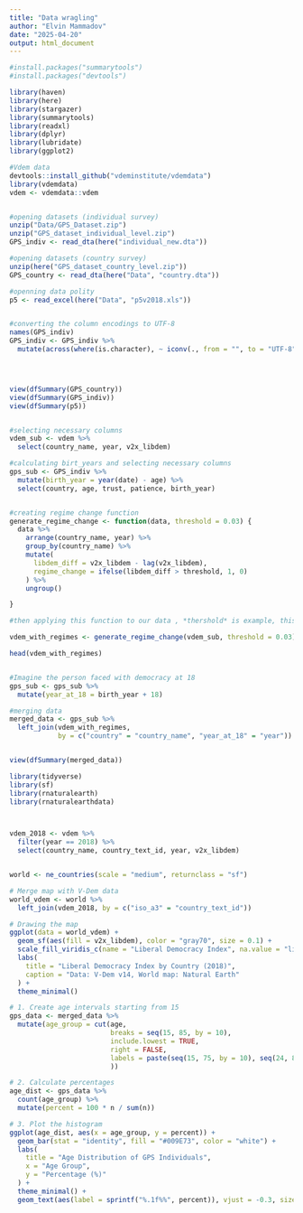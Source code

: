 ```yaml
---
title: "Data wragling"
author: "Elvin Mammadov"
date: "2025-04-20"
output: html_document
---
```


```r
#install.packages("summarytools")
#install.packages("devtools")

library(haven)
library(here)
library(stargazer)
library(summarytools)
library(readxl)
library(dplyr)
library(lubridate)
library(ggplot2)

#Vdem data 
devtools::install_github("vdeminstitute/vdemdata")
library(vdemdata)
vdem <- vdemdata::vdem


#opening datasets (individual survey)
unzip("Data/GPS_Dataset.zip")
unzip("GPS_dataset_individual_level.zip")
GPS_indiv <- read_dta(here("individual_new.dta"))

#opening datasets (country survey)
unzip(here("GPS_dataset_country_level.zip"))
GPS_country <- read_dta(here("Data", "country.dta"))

#openning data polity
p5 <- read_excel(here("Data", "p5v2018.xls"))


#converting the column encodings to UTF-8
names(GPS_indiv)
GPS_indiv <- GPS_indiv %>%
  mutate(across(where(is.character), ~ iconv(., from = "", to = "UTF-8")))




view(dfSummary(GPS_country))
view(dfSummary(GPS_indiv))
view(dfSummary(p5))


#selecting necessary columns
vdem_sub <- vdem %>%
  select(country_name, year, v2x_libdem)

#calculating birt_years and selecting necessary columns
gps_sub <- GPS_indiv %>%
  mutate(birth_year = year(date) - age) %>%
  select(country, age, trust, patience, birth_year)


#creating regime change function
generate_regime_change <- function(data, threshold = 0.03) {
  data %>%
    arrange(country_name, year) %>%
    group_by(country_name) %>%
    mutate(
      libdem_diff = v2x_libdem - lag(v2x_libdem),
      regime_change = ifelse(libdem_diff > threshold, 1, 0)
    ) %>%
    ungroup()

}

#then applying this function to our data , *thershold* is example, this number can be different.

vdem_with_regimes <- generate_regime_change(vdem_sub, threshold = 0.03)

head(vdem_with_regimes)


#Imagine the person faced with democracy at 18
gps_sub <- gps_sub %>%
  mutate(year_at_18 = birth_year + 18)

#merging data
merged_data <- gps_sub %>%
  left_join(vdem_with_regimes, 
            by = c("country" = "country_name", "year_at_18" = "year"))


view(dfSummary(merged_data))


```


```r







library(tidyverse)
library(sf)
library(rnaturalearth)
library(rnaturalearthdata)



vdem_2018 <- vdem %>%
  filter(year == 2018) %>%
  select(country_name, country_text_id, year, v2x_libdem) 


world <- ne_countries(scale = "medium", returnclass = "sf")

# Merge map with V-Dem data
world_vdem <- world %>%
  left_join(vdem_2018, by = c("iso_a3" = "country_text_id"))

# Drawing the map
ggplot(data = world_vdem) +
  geom_sf(aes(fill = v2x_libdem), color = "gray70", size = 0.1) +
  scale_fill_viridis_c(name = "Liberal Democracy Index", na.value = "lightgray") +
  labs(
    title = "Liberal Democracy Index by Country (2018)",
    caption = "Data: V-Dem v14, World map: Natural Earth"
  ) +
  theme_minimal()


```




```r


# 1. Create age intervals starting from 15
gps_data <- merged_data %>%
  mutate(age_group = cut(age,
                         breaks = seq(15, 85, by = 10),
                         include.lowest = TRUE,
                         right = FALSE,
                         labels = paste(seq(15, 75, by = 10), seq(24, 84, by = 10), sep = "-")
                         ))

# 2. Calculate percentages
age_dist <- gps_data %>%
  count(age_group) %>%
  mutate(percent = 100 * n / sum(n))

# 3. Plot the histogram
ggplot(age_dist, aes(x = age_group, y = percent)) +
  geom_bar(stat = "identity", fill = "#009E73", color = "white") +
  labs(
    title = "Age Distribution of GPS Individuals",
    x = "Age Group",
    y = "Percentage (%)"
  ) +
  theme_minimal() +
  geom_text(aes(label = sprintf("%.1f%%", percent)), vjust = -0.3, size = 3.5)

```

